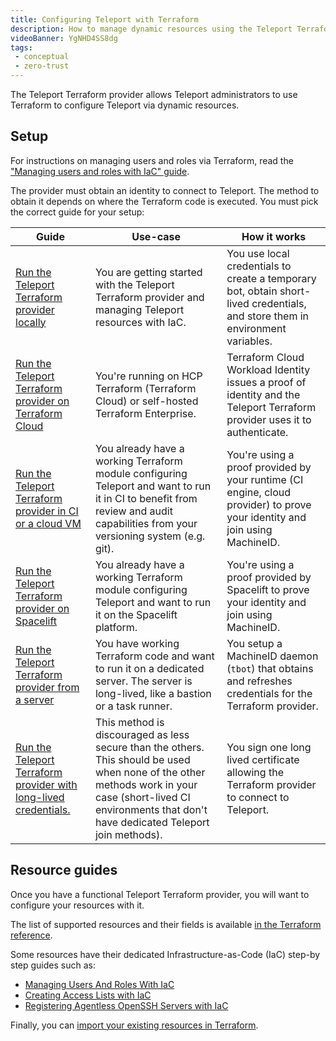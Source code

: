 ```yaml
---
title: Configuring Teleport with Terraform
description: How to manage dynamic resources using the Teleport Terraform provider.
videoBanner: YgNHD4SS8dg
tags:
 - conceptual
 - zero-trust
---
```


The Teleport Terraform provider allows Teleport administrators to use Terraform to configure Teleport via
dynamic resources.

## Setup

For instructions on managing users and roles via Terraform, read
the ["Managing users and roles with IaC" guide](../managing-resources/user-and-role.mdx).

The provider must obtain an identity to connect to Teleport. The method to obtain it depends on where the Terraform code
is executed. You must pick the correct guide for your setup:

| Guide                                                                                                               | Use-case                                                                                                                                                                                                         | How it works                                                                                                                           |
|---------------------------------------------------------------------------------------------------------------------|------------------------------------------------------------------------------------------------------------------------------------------------------------------------------------------------------------------|----------------------------------------------------------------------------------------------------------------------------------------|
| [Run the Teleport Terraform provider locally](./local.mdx)                                       | You are getting started with the Teleport Terraform provider and managing Teleport resources with IaC.                                                                           | You use local credentials to create a temporary bot, obtain short-lived credentials, and store them in environment variables. |
| [Run the Teleport Terraform provider on Terraform Cloud](./terraform-cloud.mdx) | You're running on HCP Terraform (Terraform Cloud) or self-hosted Terraform Enterprise. | Terraform Cloud Workload Identity issues a proof of identity and the Teleport Terraform provider uses it to authenticate. |
| [Run the Teleport Terraform provider in CI or a cloud VM](./ci-or-cloud.mdx)                     | You already have a working Terraform module configuring Teleport and want to run it in CI to benefit from review and audit capabilities from your versioning system (e.g. git).                                  | You're using a proof provided by your runtime (CI engine, cloud provider) to prove your identity and join using MachineID.             |
| [Run the Teleport Terraform provider on Spacelift](./spacelift.mdx)                              | You already have a working Terraform module configuring Teleport and want to run it on the Spacelift platform.                                                                                                   | You're using a proof provided by Spacelift to prove your identity and join using MachineID.                                            |
| [Run the Teleport Terraform provider from a server](./dedicated-server.mdx)                      | You have working Terraform code and want to run it on a dedicated server. The server is long-lived, like a bastion or a task runner.                                                                             | You setup a MachineID daemon (`tbot`) that obtains and refreshes credentials for the Terraform provider.                               |
| [Run the Teleport Terraform provider with long-lived credentials.](./long-lived-credentials.mdx) | This method is discouraged as less secure than the others. This should be used when none of the other methods work in your case (short-lived CI environments that don't have dedicated Teleport join methods). | You sign one long lived certificate allowing the Terraform provider to connect to Teleport.                                            |

## Resource guides

Once you have a functional Teleport Terraform provider, you will want to configure your resources with it.

The list of supported resources and their fields is available [in the Terraform
reference](../../../reference/terraform-provider/terraform-provider.mdx).

Some resources have their dedicated Infrastructure-as-Code (IaC) step-by step guides such as:
- [Managing Users And Roles With IaC](../managing-resources/user-and-role.mdx)
- [Creating Access Lists with IaC](../managing-resources/access-list.mdx)
- [Registering Agentless OpenSSH Servers with IaC](../managing-resources/agentless-ssh-servers.mdx)

Finally, you can [import your existing resources in Terraform](../managing-resources/import-existing-resources.mdx).
